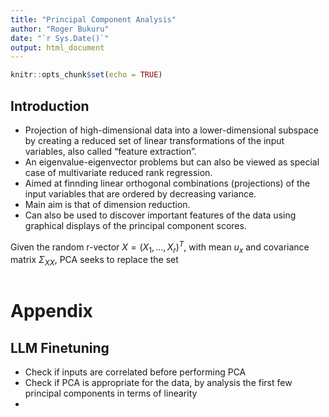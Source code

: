 ```yaml
---
title: "Principal Component Analysis"
author: "Roger Bukuru"
date: "`r Sys.Date()`"
output: html_document
---
```


```r
knitr::opts_chunk$set(echo = TRUE)
```

## Introduction

- Projection of high-dimensional data into a lower-dimensional subspace by creating a
reduced set of linear transformations of the input variables, also called "feature
extraction".
- An eigenvalue-eigenvector problems but can also be viewed as special case of multivariate reduced rank regression.
- Aimed at finnding linear orthogonal combinations (projections) of the input variables
that are ordered by decreasing variance.
- Main aim is that of dimension reduction.
- Can also be used to discover important features of the data using graphical displays of the principal component scores.

Given the random r-vector $X=(X_{1},...,X_{r})^T$, with mean $u_x$ and covariance matrix $\Sigma_{XX}$, PCA seeks to replace the set 

```r

```


# Appendix

## LLM Finetuning

- Check if inputs are correlated before performing PCA
- Check if PCA is appropriate for the data, by analysis the first few principal components  in terms of linearity
- 